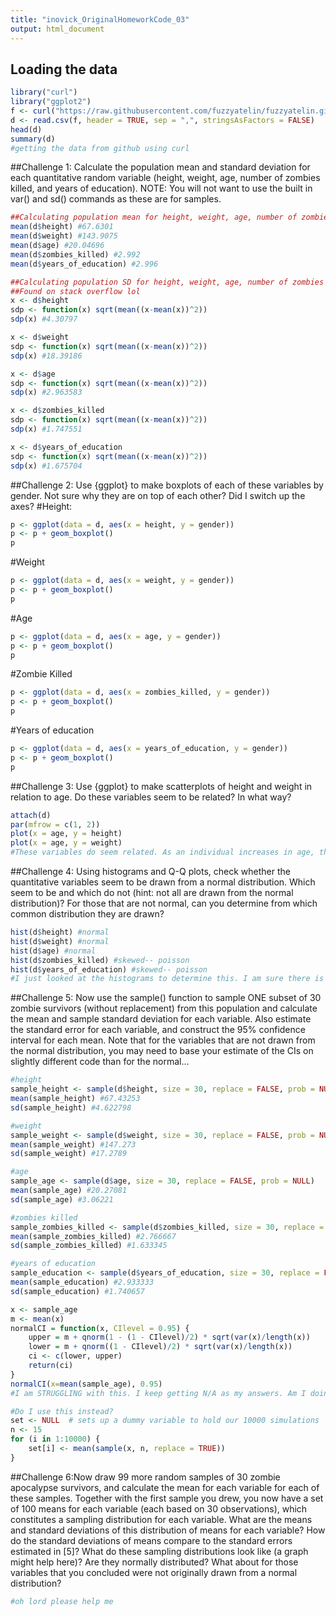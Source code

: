 ```yaml
---
title: "inovick_OriginalHomeworkCode_03"
output: html_document
---
```

## Loading the data
```r
library("curl")
library("ggplot2")
f <- curl("https://raw.githubusercontent.com/fuzzyatelin/fuzzyatelin.github.io/master/AN588_Fall21/zombies.csv")
d <- read.csv(f, header = TRUE, sep = ",", stringsAsFactors = FALSE)
head(d)
summary(d)
#getting the data from github using curl
```

##Challenge 1: Calculate the population mean and standard deviation for each quantitative random variable (height, weight, age, number of zombies killed, and years of education). NOTE: You will not want to use the built in var() and sd() commands as these are for samples. 
```r
##Calculating population mean for height, weight, age, number of zombies killed, and years of education
mean(d$height) #67.6301
mean(d$weight) #143.9075
mean(d$age) #20.04696
mean(d$zombies_killed) #2.992
mean(d$years_of_education) #2.996

##Calculating population SD for height, weight, age, number of zombies killed, and years of education
##Found on stack overflow lol
x <- d$height
sdp <- function(x) sqrt(mean((x-mean(x))^2))
sdp(x) #4.30797

x <- d$weight
sdp <- function(x) sqrt(mean((x-mean(x))^2))
sdp(x) #18.39186

x <- d$age
sdp <- function(x) sqrt(mean((x-mean(x))^2))
sdp(x) #2.963583

x <- d$zombies_killed
sdp <- function(x) sqrt(mean((x-mean(x))^2))
sdp(x) #1.747551

x <- d$years_of_education
sdp <- function(x) sqrt(mean((x-mean(x))^2))
sdp(x) #1.675704
```
##Challenge 2: Use {ggplot} to make boxplots of each of these variables by gender. Not sure why they are on top of each other? Did I switch up the axes?
#Height:
```r
p <- ggplot(data = d, aes(x = height, y = gender))
p <- p + geom_boxplot()
p
```

#Weight
```r
p <- ggplot(data = d, aes(x = weight, y = gender))
p <- p + geom_boxplot()
p
```

#Age
```r
p <- ggplot(data = d, aes(x = age, y = gender))
p <- p + geom_boxplot()
p
```

#Zombie Killed
```r
p <- ggplot(data = d, aes(x = zombies_killed, y = gender))
p <- p + geom_boxplot()
p
```

#Years of education
```r
p <- ggplot(data = d, aes(x = years_of_education, y = gender))
p <- p + geom_boxplot()
p
```

##Challenge 3: Use {ggplot} to make scatterplots of height and weight in relation to age. Do these variables seem to be related? In what way?
```r
attach(d)
par(mfrow = c(1, 2))
plot(x = age, y = height)
plot(x = age, y = weight)
#These variables do seem related. As an individual increases in age, they also increase in height and weight. However, weight does not have as strong a relationship to age as height does. Neither of them have an incredibly strong relationship but there is a positive trend.
```

##Challenge 4: Using histograms and Q-Q plots, check whether the quantitative variables seem to be drawn from a normal distribution. Which seem to be and which do not (hint: not all are drawn from the normal distribution)? For those that are not normal, can you determine from which common distribution they are drawn? 
```r
hist(d$height) #normal
hist(d$weight) #normal
hist(d$age) #normal
hist(d$zombies_killed) #skewed-- poisson
hist(d$years_of_education) #skewed-- poisson
#I just looked at the histograms to determine this. I am sure there is a better way to determine type of distribution, but this seemed like the most straightforward way?
```

##Challenge 5: Now use the sample() function to sample ONE subset of 30 zombie survivors (without replacement) from this population and calculate the mean and sample standard deviation for each variable. Also estimate the standard error for each variable, and construct the 95% confidence interval for each mean. Note that for the variables that are not drawn from the normal distribution, you may need to base your estimate of the CIs on slightly different code than for the normal… 
```r
#height
sample_height <- sample(d$height, size = 30, replace = FALSE, prob = NULL) #separate by variable
mean(sample_height) #67.43253
sd(sample_height) #4.622798

#weight
sample_weight <- sample(d$weight, size = 30, replace = FALSE, prob = NULL)
mean(sample_weight) #147.273
sd(sample_weight) #17.2789

#age
sample_age <- sample(d$age, size = 30, replace = FALSE, prob = NULL)
mean(sample_age) #20.27081
sd(sample_age) #3.06221

#zombies killed
sample_zombies_killed <- sample(d$zombies_killed, size = 30, replace = FALSE, prob = NULL)
mean(sample_zombies_killed) #2.766667
sd(sample_zombies_killed) #1.633345

#years of education
sample_education <- sample(d$years_of_education, size = 30, replace = FALSE, prob = NULL)
mean(sample_education) #2.933333
sd(sample_education) #1.740657

x <- sample_age
m <- mean(x)
normalCI = function(x, CIlevel = 0.95) {
    upper = m + qnorm(1 - (1 - CIlevel)/2) * sqrt(var(x)/length(x))
    lower = m + qnorm((1 - CIlevel)/2) * sqrt(var(x)/length(x))
    ci <- c(lower, upper)
    return(ci)
}
normalCI(x=mean(sample_age), 0.95)
#I am STRUGGLING with this. I keep getting N/A as my answers. Am I doing something that's canceling out? Help lmao

#Do I use this instead?
set <- NULL  # sets up a dummy variable to hold our 10000 simulations
n <- 15
for (i in 1:10000) {
    set[i] <- mean(sample(x, n, replace = TRUE))
}
```

##Challenge 6:Now draw 99 more random samples of 30 zombie apocalypse survivors, and calculate the mean for each variable for each of these samples. Together with the first sample you drew, you now have a set of 100 means for each variable (each based on 30 observations), which constitutes a sampling distribution for each variable. What are the means and standard deviations of this distribution of means for each variable? How do the standard deviations of means compare to the standard errors estimated in [5]? What do these sampling distributions look like (a graph might help here)? Are they normally distributed? What about for those variables that you concluded were not originally drawn from a normal distribution? 
```r
#oh lord please help me
```